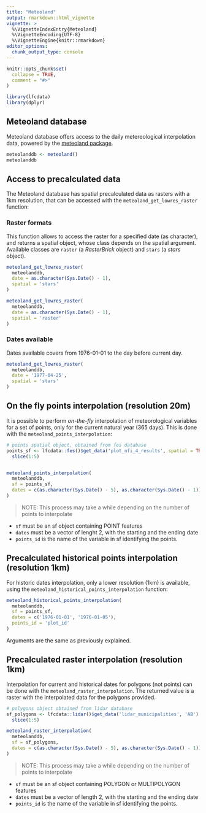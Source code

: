```yaml
---
title: "Meteoland"
output: rmarkdown::html_vignette
vignette: >
  %\VignetteIndexEntry{Meteoland}
  %\VignetteEncoding{UTF-8}
  %\VignetteEngine{knitr::rmarkdown}
editor_options: 
  chunk_output_type: console
---
```


```r
knitr::opts_chunk$set(
  collapse = TRUE,
  comment = "#>"
)
```

```r
library(lfcdata)
library(dplyr)
```

## Meteoland database

Meteoland database offers access to the daily metereological interpolation data,
powered by the [meteoland package](https://CRAN.R-project.org/package=meteoland).

```r
meteolanddb <- meteoland()
meteolanddb
```

## Access to precalculated data

The Meteoland database has spatial precalculated data as rasters with a 1km
resolution, that can be accessed with the `meteoland_get_lowres_raster`
function:

### Raster formats

This function allows to access the raster for a specified date (as character),
and returns a spatial object, whose class depends on the spatial argument.
Available classes are `raster` (a *RasterBrick* object) and `stars`
(a *stars* object).

```r
meteoland_get_lowres_raster(
  meteolanddb,
  date = as.character(Sys.Date() - 1),
  spatial = 'stars'
)
```

```r
meteoland_get_lowres_raster(
  meteolanddb,
  date = as.character(Sys.Date() - 1),
  spatial = 'raster'
)
```

### Dates available

Dates available covers from 1976-01-01 to the day before current day.

```r
meteoland_get_lowres_raster(
  meteolanddb,
  date = '1977-04-25',
  spatial = 'stars'
)
```

## On the fly points interpolation (resolution 20m)

It is possible to perform *on-the-fly* interpolation of meteorological variables
for a set of points, only for the current natural year (365 days). This is done
with the `meteoland_points_interpolation`:

```r
# points spatial object, obtained from fes database
points_sf <- lfcdata::fes()$get_data('plot_nfi_4_results', spatial = TRUE) |>
  slice(1:5)


meteoland_points_interpolation(
  meteolanddb,
  sf = points_sf,
  dates = c(as.character(Sys.Date() - 5), as.character(Sys.Date() - 1))
)
```

  > NOTE: This process may take a while depending on the number of points to
  interpolate

  - `sf` must be an sf object containing POINT features
  - `dates` must be a vector of lenght 2, with the starting and the ending date
  - `points_id` is the name of the variable in sf identifying the points.

## Precalculated historical points interpolation (resolution 1km)

For historic dates interpolation, only a lower resolution (1km) is available,
using the `meteoland_historical_points_interpolation` function:

```r
meteoland_historical_points_interpolation(
  meteolanddb,
  sf = points_sf,
  dates = c('1976-01-01', '1976-01-05'),
  points_id = 'plot_id'
)
```

Arguments are the same as previously explained.

## Precalculated raster interpolation (resolution 1km)

Interpolation for current and historical dates for polygons (not points) can
be done with the `meteoland_raster_interpolation`. The returned value is a raster
with the interpolated data for the polygons provided.

```r
# polygons object obtained from lidar database
sf_polygons <- lfcdata::lidar()$get_data('lidar_municipalities', 'AB') |>
  slice(1:5)

meteoland_raster_interpolation(
  meteolanddb,
  sf = sf_polygons,
  dates = c(as.character(Sys.Date() - 5), as.character(Sys.Date() - 1))
)
```

  > NOTE: This process may take a while depending on the number of points to
    interpolate

  - `sf` must be an sf object containing POLYGON or MULTIPOLYGON features
  - `dates` must be a vector of length 2, with the starting and the ending date
  - `points_id` is the name of the variable in sf identifying the points.
